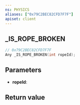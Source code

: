 ```yaml
---
ns: PHYSICS
aliases: ["0x79C2BEC82CFD7F7F"]
apiset: client
---
```

## _IS_ROPE_BROKEN

```c
// 0x79C2BEC82CFD7F7F
Any _IS_ROPE_BROKEN(int ropeId);
```


## Parameters
* **ropeId**:

## Return value